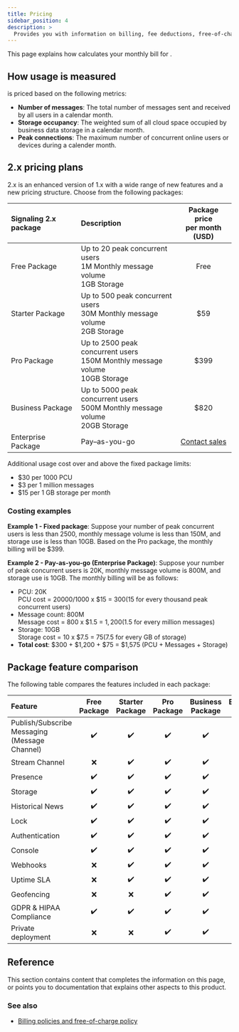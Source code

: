 ```yaml
---
title: Pricing
sidebar_position: 4
description: >
  Provides you with information on billing, fee deductions, free-of-charge policy, and any suspension to your account based on the account type.
---
```




This page explains how <Vg k="COMPANY" /> calculates your monthly bill for <Vg k="SIG"/>.

## How <Vg k="SIG" /> usage is measured

<Vg k="SIG" /> is priced based on the following metrics:

- **Number of messages**: The total number of messages sent and received by all users in a calendar month.
- **Storage occupancy**: The weighted sum of all cloud space occupied by business data storage in a calendar month.
- **Peak connections**: The maximum number of concurrent online users or devices during a calender month.

<Pricing />

## <Vg k="SIG"/> 2.x pricing plans

<Vg k="SIG"/> 2.x is an enhanced version of 1.x with a wide range of new features and a new pricing structure. Choose from the following packages:

| Signaling 2.x package | Description | Package price<br/> per month (USD) |
|:-------------|:------------------------------------------|:---------:|
| Free Package | Up to 20 peak concurrent users<br/> 1M Monthly message volume<br/> 1GB Storage | Free |
| Starter Package | Up to 500 peak concurrent users<br/> 30M Monthly message volume<br/> 2GB Storage | $59 |
| Pro Package | Up to 2500 peak concurrent users<br/> 150M Monthly message volume<br/> 10GB Storage | $399 |
| Business Package | Up to 5000 peak concurrent users<br/> 500M Monthly message volume<br/> 20GB Storage | $820 |
| Enterprise Package | Pay–as-you-go | [Contact sales](https://www.agora.io/en/talk-to-us/) |

Additional usage cost over and above the fixed package limits:

- $30 per 1000 PCU
- $3 per 1 million messages
- $15 per 1 GB storage per month

### Costing examples

**Example 1 - Fixed package**: Suppose your number of peak concurrent users is less than 2500, monthly message volume is less than 150M, and storage use is less than 10GB. Based on the Pro package, the monthly billing will be $399.

**Example 2 - Pay-as-you-go (Enterprise Package)**: Suppose your number of peak concurrent users is 20K, monthly message volume is 800M, and storage use is 10GB. The monthly billing will be as follows:

* PCU: 20K  
  PCU cost = 20000/1000 x $15 = $300 ($15 for every thousand peak concurrent users)
* Message count: 800M  
  Message cost = 800 x $1.5 = $1,200 ($1.5 for every million messages)
* Storage: 10GB  
  Storage cost = 10 x $7.5 = $75 ($7.5 for every GB of storage)
* **Total cost**: $300 + $1,200 + $75 = $1,575 (PCU + Messages + Storage)

## Package feature comparison

The following table compares the features included in each package:

| Feature | Free Package | Starter Package | Pro Package | Business Package | Enterprise Package |
|:----------|:-----------:|:--------------:|:----------:|:---------------:|:-------------:|
| Publish/Subscribe Messaging<br/>(Message Channel) | ✔️   | ✔️| ✔️   | ✔️  | ✔️   |
| Stream Channel    | ❌           | ✔️| ✔️           | ✔️  | ✔️   |
| Presence          | ✔️           | ✔️| ✔️           | ✔️  | ✔️   |
| Storage           | ✔️           | ✔️| ✔️           | ✔️  | ✔️   |
| Historical News   | ✔️           | ✔️| ✔️           | ✔️  | ✔️   |
| Lock              | ✔️           | ✔️| ✔️           | ✔️  | ✔️   |
| Authentication    | ✔️           | ✔️| ✔️           | ✔️  | ✔️   |
| Console           | ✔️           | ✔️| ✔️           | ✔️  | ✔️   |
| Webhooks          | ❌           | ✔️| ✔️           | ✔️  | ✔️   |
| Uptime SLA        | ❌           | ✔️| ✔️           | ✔️  | ✔️   |
| Geofencing        | ❌           | ❌| ✔️           | ✔️  | ✔️   |
| GDPR & HIPAA Compliance  | ✔️    | ✔️| ✔️           | ✔️  | ✔️   |
| Private deployment| ❌           | ❌| ✔️           | ✔️  | ✔️   |


## Reference
This section contains content that completes the information on this page, or points you to documentation that explains other aspects to this product.

<Reference />

### See also

- [Billing policies and free-of-charge policy](../reference/billing-policies)
